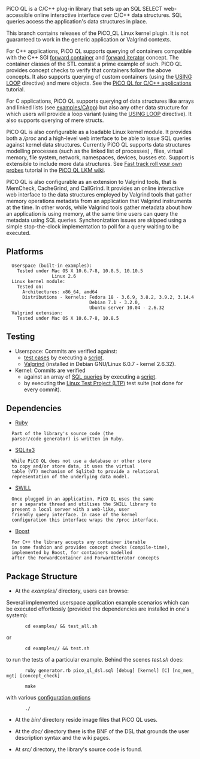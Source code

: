 PiCO QL is a C/C++ plug-in library that sets up an
SQL SELECT web-accessible online interactive interface over C/C++ data structures.
SQL queries access the application's data structures in place.

This branch contains releases of the PiCO_QL Linux kernel plugin.
It is not guaranteed to work in the generic application or Valgrind contexts.

For C++ applications, PiCO QL supports querying of
containers compatible with the C++ SGI
[http://www.sgi.com/tech/stl/ForwardContainer.html forward container]
and [http://www.sgi.com/tech/stl/ForwardIterator.html forward iterator]
concept. The container classes of the STL consist a prime
example of such. PiCO QL provides concept checks to
verify that containers follow the above concepts.
It also supports querying of custom containers (using the
[https://github.com/mfragkoulis/PiCO_QL/wiki/Fast-track-roll-your-own-probes#wiki-Loop_variants 
USING LOOP] directive) and mere objects. See the
[https://github.com/mfragkoulis/PiCO_QL/wiki/the-PiCO-QL-C%2C-CPP-app-tutorial 
PiCO QL for C/C++ applications] tutorial.

For C applications, PiCO QL supports querying of data
structures like arrays and linked lists (see [https://github.com/mfragkoulis/PiCO_QL/blob/master/examples/CApp examples/CApp])
but also any other data structure for which users
will provide a loop variant (using the
[https://github.com/mfragkoulis/PiCO_QL/wiki/Fast-track-roll-your-own-probes#wiki-Loop_variants 
USING LOOP] directive). It also supports querying of mere structs.

PiCO QL is also configurable as a loadable Linux kernel module.
It provides both a ''/proc'' and a
high-level web interface to be able to issue SQL queries
against kernel data structures. Currently PiCO QL supports
data structures modelling processes (such as the linked
list of processes) , files, virtual memory, file system,
network, namespaces, devices, busses etc. Support is
extensible to include more data structures. See
[https://github.com/mfragkoulis/PiCO_QL/wiki/Fast-track-roll-your-own-probes 
Fast track roll your own probes] tutorial in the
[https://github.com/mfragkoulis/PiCO_QL/wiki/the-PiCO-QL-Linux-kernel-module-tutorial 
PiCO QL LKM wiki].

PiCO QL is also configurable as an extension to Valgrind tools, that is MemCheck, CacheGrind, and CallGrind.
It provides an online interactive web interface to the data structures employed by Valgrind tools 
that gather memory operations metadata from an application that Valgrind instruments at the time.
In other words, while Valgrind tools gather metadata about how an application is using memory, at the same time 
users can query the metadata using SQL queries.
Synchronization issues are skipped using a simple stop-the-clock implementation to poll for a query
waiting to be executed.

==Platforms==

   Userspace (built-in examples):
     Tested under Mac OS X 10.6.7-8, 10.8.5, 10.10.5
                  Linux 2.6
   Linux kernel module:
     Tested on:
       Architectures: x86_64, amd64
       Distributions - kernels: Fedora 18 - 3.6.9, 3.8.2, 3.9.2, 3.14.4
                                Debian 7.1 - 3.2.0, 
                                Ubuntu server 10.04 - 2.6.32
   Valgrind extension:
     Tested under Mac OS X 10.6.7-8, 10.8.5

==Testing==

* Userspace: Commits are verified against: 
** [https://github.com/mfragkoulis/PiCO_QL/blob/master/examples test cases] by executing a [https://github.com/mfragkoulis/PiCO_QL/blob/master/examples/test_all.sh script].
** [http://valgrind.org/ Valgrind] (installed in Debian GNU/Linux 6.0.7 - kernel 2.6.32).
* Kernel: Commits are verified
** against an array of [https://github.com/mfragkoulis/PiCO_QL/blob/master/src/Linux-kernel-mod/server/picoQL-tests.sql SQL queries] by executing a [https://github.com/mfragkoulis/PiCO_QL/blob/master/src/Linux-kernel-mod/server/picoQL-auto-test.sh script].
** by executing the [http://linux-test-project.github.io Linux Test Project (LTP)] test suite (not done for every commit).

==Dependencies==

* [http://www.ruby-lang.org/en Ruby]
   Part of the library's source code (the
   parser/code generator) is written in Ruby.

* [http://www.sqlite.org SQLite3]
   While PiCO QL does not use a database or other store
   to copy and/or store data, it uses the virtual
   table (VT) mechanism of Sqlite3 to provide a relational
   representation of the underlying data model.

* [http://swill.sourceforge.net SWILL]
   Once plugged in an application, PiCO QL uses the same 
   or a separate thread and utilises the SWILL library to
   present a local server with a web-like, user
   friendly query interface. In case of the kernel
   configuration this interface wraps the /proc interface.

* [http://www.boost.org Boost]
   For C++ the library accepts any container iterable
   in some fashion and provides concept checks (compile-time),
   implemented by Boost, for containers modelled 
   after the ForwardContainer and ForwardIterator concepts

==Package Structure==

* At the ''examples/'' directory, users can browse:
Several implemented userspace application example scenarios 
which can be executed effortlessly (provided the
dependencies are installed in one's system):

        cd examples/ && test_all.sh

or

        cd examples/<worked-example-dir>/ && test.sh

to run the tests of a particular example. Behind the scenes
''test.sh'' does:

        ruby generator.rb pico_ql_dsl.sql [debug] [kernel] [C] [no_mem_mgt] [concept_check]

        make
with various 
[https://github.com/mfragkoulis/PiCO_QL/wiki/Plug-in-process#compile-options 
configuration options]

        ./<executable>

* At the ''bin/'' directory reside image files that PiCO QL uses.

* At the ''doc/'' directory there is the BNF of the DSL that grounds the user description syntax and the wiki pages.

* At ''src/'' directory, the library's source code is found.

